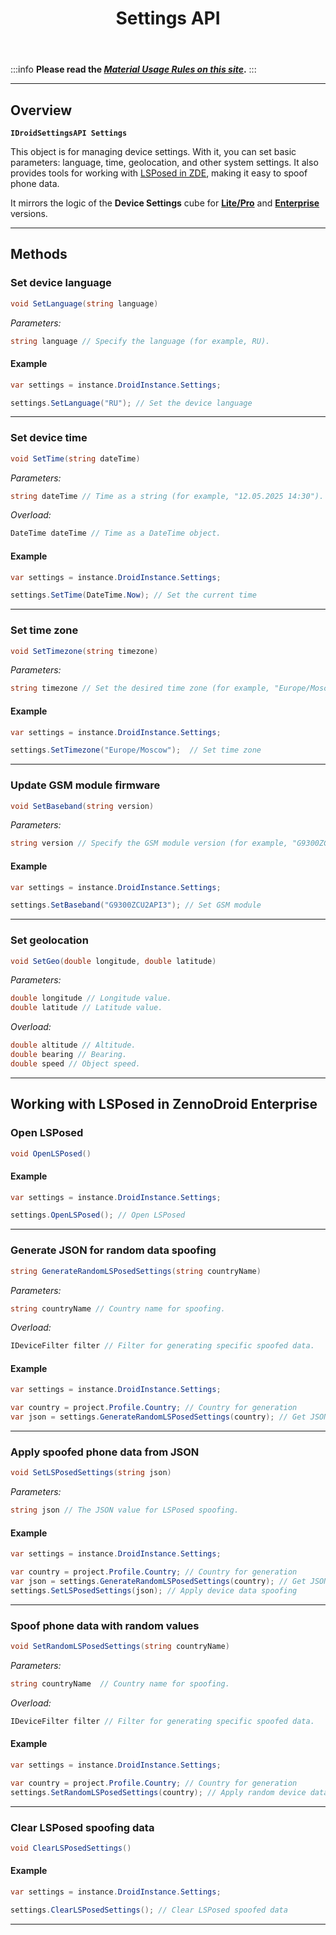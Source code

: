 ﻿---
sidebar_position: 7
title: Settings API
description: Manage your smartphone's settings.
---
:::info **Please read the [*Material Usage Rules on this site*](../Disclaimer).**
:::
_______________________________________________  
## Overview  
**`IDroidSettingsAPI Settings`**  

This object is for managing device settings. With it, you can set basic parameters: language, time, geolocation, and other system settings. It also provides tools for working with [LSPosed in ZDE](../Enterprise/LSPosed), making it easy to spoof phone data.

It mirrors the logic of the **Device Settings** cube for [**Lite/Pro**](../Android/ProLite/setting) and [**Enterprise**](../Android/Enterprise/setting) versions.  
_______________________________________________
## Methods  
### Set device language
```csharp
void SetLanguage(string language)
```

*Parameters:*  
```csharp
string language // Specify the language (for example, RU).
```

#### Example  
```csharp
var settings = instance.DroidInstance.Settings;

settings.SetLanguage("RU"); // Set the device language
```
_______________________________________________
### Set device time
```csharp
void SetTime(string dateTime)
```

*Parameters:*  
```csharp
string dateTime // Time as a string (for example, "12.05.2025 14:30").
```

*Overload:*  
```csharp
DateTime dateTime // Time as a DateTime object.
```

#### Example  
```csharp
var settings = instance.DroidInstance.Settings;

settings.SetTime(DateTime.Now); // Set the current time
```
_______________________________________________
### Set time zone
```csharp
void SetTimezone(string timezone)
```

*Parameters:*  
```csharp
string timezone // Set the desired time zone (for example, "Europe/Moscow").
```

#### Example  
```csharp
var settings = instance.DroidInstance.Settings;

settings.SetTimezone("Europe/Moscow");  // Set time zone
```
_______________________________________________
### Update GSM module firmware
```csharp
void SetBaseband(string version)
```

*Parameters:*  
```csharp
string version // Specify the GSM module version (for example, "G9300ZCU2API3").
```

#### Example  
```csharp
var settings = instance.DroidInstance.Settings;

settings.SetBaseband("G9300ZCU2API3"); // Set GSM module
```
_______________________________________________
### Set geolocation
```csharp
void SetGeo(double longitude, double latitude)
```

*Parameters:*  
```csharp
double longitude // Longitude value.
double latitude // Latitude value.
```

*Overload:*  
```csharp
double altitude // Altitude.
double bearing // Bearing.
double speed // Object speed.
```
_______________________________________________
## Working with LSPosed in ZennoDroid Enterprise  
### Open LSPosed
```csharp
void OpenLSPosed() 
```

#### Example  
```csharp
var settings = instance.DroidInstance.Settings;

settings.OpenLSPosed(); // Open LSPosed
```
_______________________________________________
### Generate JSON for random data spoofing
```csharp
string GenerateRandomLSPosedSettings(string countryName) 
```

*Parameters:*  
```csharp
string countryName // Country name for spoofing.
```

*Overload:*  
```csharp
IDeviceFilter filter // Filter for generating specific spoofed data.
```

#### Example  
```csharp
var settings = instance.DroidInstance.Settings;

var country = project.Profile.Country; // Country for generation
var json = settings.GenerateRandomLSPosedSettings(country); // Get JSON for LSPosed spoofing
```
_______________________________________________
### Apply spoofed phone data from JSON
```csharp
void SetLSPosedSettings(string json) 
```

*Parameters:*  
```csharp
string json // The JSON value for LSPosed spoofing.
```

#### Example  
```csharp
var settings = instance.DroidInstance.Settings;

var country = project.Profile.Country; // Country for generation
var json = settings.GenerateRandomLSPosedSettings(country); // Get JSON for LSPosed spoofing
settings.SetLSPosedSettings(json); // Apply device data spoofing
```
_______________________________________________
### Spoof phone data with random values
```csharp
void SetRandomLSPosedSettings(string countryName)
```

*Parameters:*  
```csharp
string countryName  // Country name for spoofing.
```

*Overload:*  
```csharp
IDeviceFilter filter // Filter for generating specific spoofed data.
```

#### Example  
```csharp
var settings = instance.DroidInstance.Settings;

var country = project.Profile.Country; // Country for generation
settings.SetRandomLSPosedSettings(country); // Apply random device data spoofing
```
_______________________________________________
### Clear LSPosed spoofing data
```csharp
void ClearLSPosedSettings()
```

#### Example  
```csharp
var settings = instance.DroidInstance.Settings;

settings.ClearLSPosedSettings(); // Clear LSPosed spoofed data
```
_______________________________________________